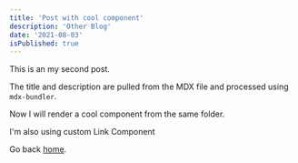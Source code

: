 ```yaml
---
title: 'Post with cool component'
description: 'Other Blog'
date: '2021-08-03'
isPublished: true
---
```


This is an my second post.

The title and description are pulled from the MDX file and processed using `mdx-bundler`.

Now I will render a cool component from the same folder.

I'm also using custom Link Component

Go back [home](/).
